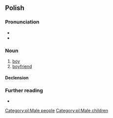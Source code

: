 ==Polish==

===Pronunciation===
* {{pl-IPA}}
* {{audio|pl-chłopak.ogg|audio|lang=pl}}

===Noun===
{{pl-noun|m-pr|dim=chłopiec}}

# [[boy]]
# [[boyfriend]]

====Declension====
{{pl-decl-noun-masc-pers|chłopa|k|[[chłopacy]]/[[chłopaki]]}}

===Further reading===
* {{R:PWN}}

[[Category:pl:Male people]]
[[Category:pl:Male children]]